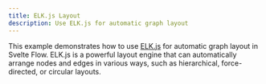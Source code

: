 ```yaml
---
title: ELK.js Layout
description: Use ELK.js for automatic graph layout
---
```


This example demonstrates how to use [ELK.js](https://github.com/kieler/elkjs) for automatic graph layout in Svelte Flow. ELK.js is a powerful layout engine that can automatically arrange nodes and edges in various ways, such as hierarchical, force-directed, or circular layouts.

<RemoteCodeViewer route="examples/layout/elkjs" framework="svelte" />
